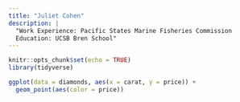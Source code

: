 ```yaml
---
title: "Juliet Cohen"
description: |
  "Work Experience: Pacific States Marine Fisheries Commission
  Education: UCSB Bren School"
---
```


```r
knitr::opts_chunk$set(echo = TRUE)
library(tidyverse)
```

```r
ggplot(data = diamonds, aes(x = carat, y = price)) +
  geom_point(aes(color = price))
```

